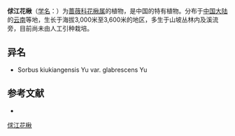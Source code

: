{{Speciesbox
| name = 俅江花楸
| status = 
| status_system = 
| image =
| genus = Sorbus
| species = kiukiangensis
| authority = Yu
| subdivision_ranks =[[变种|变种]]
| subdivision =
* 俅江花楸 ''S. k.'' var. ''kiukiangensis''
* [[俅江花楸无毛|俅江花楸无毛]] ''S. k.'' var. ''glabrescens''
}}

'''俅江花楸'''（[[学名|学名]]：{{lang|la|''Sorbus kiukiangensis''}}）为[[蔷薇科|蔷薇科]][[花楸属|花楸属]]的植物，是中国的特有植物。分布于[[中国大陆|中国大陆]]的[[云南|云南]]等地，生长于海拔3,000米至3,600米的地区，多生于山坡丛林内及溪流旁，目前尚未由人工引种栽培。

== 异名 ==
* Sorbus kiukiangensis Yu var. glabrescens Yu

== 参考文献 ==
<div class="references-small">
* {{cite web| url =http://www.bioinfo.cn/db05/KmzwSpecies.php?action=view&id=19550| title =俅江花楸（原变种）| work =《中国高等植物数据库全库》| publisher =中国科学院微生物研究所| author =昆明植物研究所| accessdate =2009-02-25| deadurl =yes| archiveurl =https://web.archive.org/web/20160305034346/http://www.bioinfo.cn/db05/KmzwSpecies.php?action=view&id=19550| archivedate =2016-03-05}}
</div>
{{Taxonbar|from=Q10887457}}

[[Category:花楸属|俅江花楸]]


{{植物小作品}}